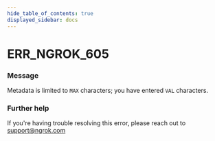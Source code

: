 ```yaml
---
hide_table_of_contents: true
displayed_sidebar: docs
---
```



# ERR_NGROK_605

### Message

Metadata is limited to `MAX` characters; you have entered `VAL` characters.

### Further help

If you're having trouble resolving this error, please reach out to [support@ngrok.com](mailto:support@ngrok.com?subject=Help%20with%20ERR_NGROK_605)

<ErrorDetails error="err_ngrok_605" />
